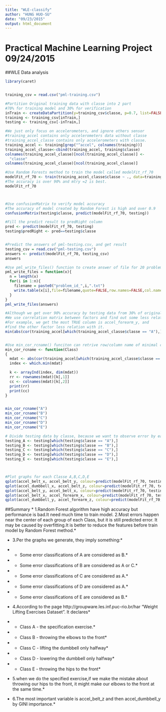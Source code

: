 ```yaml
---
title: "WLE-classify"
author: "HUNG HUO-SU"
date: "09/23/2015"
output: html_document
---
```



# Practical Machine Learning Project 09/24/2015
##WLE Data analysis

```r

library(caret)


training_csv = read.csv("pml-training.csv")

#Partition Original training data with classe into 2 part
#70% for training model and 30% for verification
inTrain <- createDataPartition(y=training_csv$classe, p=0.7, list=FALSE)
training <- training_csv[inTrain,]
testing <- training_csv[-inTrain,]

#We just only focus on accelerometers, and ignore others sensor
#training_accel contains only accelerometers data without classe
#training_accel_classe contains only accelerometers with classe.
training_accel <- training[grep("^accel", colnames(training))]
training_accel_classe<-cbind(training_accel, training$classe)
colnames(training_accel_classe)[ncol(training_accel_classe)] <-
  "classe"
colnames(training_accel_classe)[ncol(training_accel_classe)]

#Use Random Forests method to train the model called modelFit_rf_70
modelFit_rf_70 <- train(training_accel_classe$classe ~ ., data=training_accel_classe , method="rf", prof=TRUE)
#The accuracy is over 90% and mtry =2 is best.
modelFit_rf_70



#Use confusionMatrix to verify model accuracy
#The accuracy of model created by Random Forest is high and over 0.9
confusionMatrix(testing$classe, predict(modelFit_rf_70, testing))

#Fill the predict result to predRight column
pred <- predict(modelFit_rf_70, testing)
testing$predRight <- pred==testing$classe


#Predict the answers of pml-testing.csv, and get result
testing_csv = read.csv("pml-testing.csv")
answers <- predict(modelFit_rf_70, testing_csv)
answers

#Use pml_write_files() function to create answer of file for 20 problems
pml_write_files = function(x){
  n = length(x)
  for(i in 1:n){
    filename = paste0("problem_id_",i,".txt")
    write.table(x[i],file=filename,quote=FALSE,row.names=FALSE,col.names=FALSE)
  }
}
pml_write_files(answers)

#Although we get over 90% accuracy by testing data from 30% of original data, we still want to know which conditions cause error prediction.
#We use correlation matrix between factors and find out some less relation factors in order to show the test result in graphic.
#For example, we get the most TRUE column is accel_forearm_y, and 
#find the other factor less relation with it.
min(abs(cor(training_accel[which(training_accel_classe$classe == "A"),]))) 


#Use min_cor_rcname() funciton can retrive row/column name of minimal correlation value for each classe 
min_cor_rcname <- function(Class)
{
  mdat <- abs(cor(training_accel[which(training_accel_classe$classe == Class),]))
  index <- which.min(mdat) 

  k <- arrayInd(index, dim(mdat))
  rr <- rownames(mdat)[k[,1]] 
  cc <- colnames(mdat)[k[,2]]
  print(rr)
  print(cc)
}	


min_cor_rcname("A")
min_cor_rcname("B")
min_cor_rcname("C")
min_cor_rcname("D")
min_cor_rcname("E")

# Divide testing data by classe, because we want to observe error by each data
testing_A <- testing[which(testing$classe == "A"),]
testing_B <- testing[which(testing$classe == "B"),]
testing_C <- testing[which(testing$classe == "C"),]
testing_D <- testing[which(testing$classe == "D"),]
testing_E <- testing[which(testing$classe == "E"),]



#Plot graphs for each Classe A,B,C,D,E 
qplot(accel_belt_x, accel_belt_y, colour=predict(modelFit_rf_70, testing_A), data=testing_A, main="Class A")
qplot(accel_dumbbell_x, accel_belt_z, colour=predict(modelFit_rf_70, testing_B), data=testing_B, main="Class B")
qplot(accel_belt_y, accel_belt_x, colour=predict(modelFit_rf_70, testing_C), data=testing_C, main="Class C")
qplot(accel_belt_x, accel_forearm_x, colour=predict(modelFit_rf_70, testing_D), data=testing_D, main = "Class D")
qplot(accel_dumbbell_y, accel_forearm_z, colour=predict(modelFit_rf_70, testing_E), data=testing_E, main="Class E")


```

##Summary
*  1.Random Forest algorithm have high accuracy but performance is bad.It need much time to train model.*
*  2.Most errors happen near the center of each group of each Class, but it is still predicted error. It may be caused by overfitting.It is better to reduce the features before train model by Random Forest method.*

*  3.Per the graphs we generate, they imply something:*
*    - Some error classifications of A are considered as B.*
*    - Some error classifications of B are considered as A or C.*
*    - Some error classifications of C are considered as A.*
*    - Some error classifications of D are considered as A.*
*    - Some error classifications of E are considered as B.*


*  4.According to the page http://groupware.les.inf.puc-rio.br/har  "Weight Lifting Exercises Dataset". It declares* 

*   - Class A - the specification exercise.*
*   - Class B - throwing the elbows to the front* 
*   - Class C - lifting the dumbbell only halfway* 
*   - Class D - lowering the dumbbell only halfway*
*   - Class E - throwing the hips to the front* 

*  5.when we do the specified exercise,if we make the mistake about throwing our hips to the front, it might make our elbows to the front at the same time.*

*  6.The most important variable is accel_belt_z and then accel_dumbbell_y by GINI importance.*



```r


```


